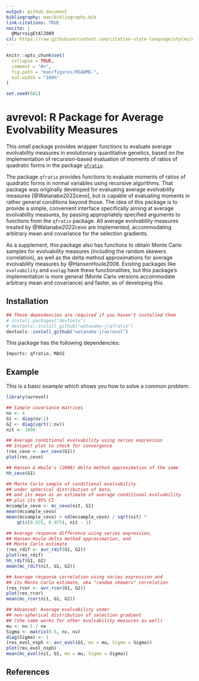 ```yaml
---
output: github_document
bibliography: man/bibliography.bib
link-citations: TRUE
nocite: |
  @MarroigEtAl2009
csl: https://raw.githubusercontent.com/citation-style-language/styles/master/apa.csl
---
```


<!-- README.md is generated from README.Rmd. Please edit that file -->

```r
knitr::opts_chunk$set(
  collapse = TRUE,
  comment = "#>",
  fig.path = "man/figures/README-",
  out.width = "100%"
)
```
```r
set.seed(601)
```


# avrevol: R Package for Average Evolvability Measures

<!-- badges: start -->
<!-- badges: end -->

This small package provides wrapper functions to evaluate average evolvability
measures in evolutionary quantitative genetics, based on the
implementation of recursion-based evaluation of moments of ratios of
quadratic forms in the package [`qfratio`](https://github.com/watanabe-j/qfratio).

The package `qfratio` provides functions to evaluate moments of
ratios of quadratic forms in normal variables using recursive algorithms.
That package was originally developed for evaluating average evolvability
measures [@Watanabe2022cevo], but is capable of evaluating moments in rather
general conditions beyond those.
The idea of this package is to provide a simple, convenient interface
specifically aiming at average evolvability measures, by passing
appropriately specified arguments to functions from the `qfratio`
package.
All average evolvability measures treated by @Watanabe2022cevo are implemented,
accommodating arbitrary mean and covariance for the selection gradients.

As a supplement, this package also has functions to obtain Monte Carlo
samples for evolvability measures (including the random skewers correlation),
as well as the delta method approximations for average evolvability measures
by @HansenHoule2008.
Existing packages like `evolvability` and `evolqg` have these functionalities,
but this package's implementation is more general (Monte Carlo versions
accommodate arbitrary mean and covariance) and faster, as of developing this.


## Installation

```r
## These dependencies are required if you haven't installed them
# install.packages("devtools")
# devtools::install_github("watanabe-j/qfratio")
devtools::install_github("watanabe-j/avrevol")
```

This package has the following dependencies:

    Imports: qfratio, MASS


## Example

This is a basic example which shows you how to solve a common problem:

```r
library(avrevol)

## Simple covariance matrices
nv <- 4
G1 <- diag(nv:1)
G2 <- diag(sqrt(1:nv))
nit <- 1000

## Average conditional evolvability using series expression
## Inspect plot to check for convergence
(res_cevo <- avr_cevo(G1))
plot(res_cevo)

## Hansen & Houle's (2008) delta method approximation of the same
hh_cevo(G1)

## Monte Carlo sample of conditional evolvability
## under spherical distribution of beta,
## and its mean as an estimate of average conditional evolvability
## plus its 95% CI
mcsample_cevo <- mc_cevo(nit, G1)
mean(mcsample_cevo)
mean(mcsample_cevo) + sd(mcsample_cevo) / sqrt(nit) *
    qt(c(0.025, 0.975), nit - 1)

## Average response difference using series expression,
## Hansen-Houle delta method approximation, and
## Monte Carlo estimate
(res_rdif <- avr_rdif(G1, G2))
plot(res_rdif)
hh_rdif(G1, G2)
mean(mc_rdif(nit, G1, G2))

## Average response correlation using series expression and
## its Monte Carlo estimate, aka "random skewers" correlation
(res_rcor <- avr_rcor(G1, G2))
plot(res_rcor)
mean(mc_rcor(nit, G1, G2))

## Advanced: Average evolvability under
## non-spherical distribution of selection gradient
## (the same works for other evolvability measures as well)
mu <- nv:1 / nv
Sigma <- matrix(0.5, nv, nv)
diag(Sigma) <- 1
(res_evol_nsph <- avr_evol(G1, mu = mu, Sigma = Sigma))
plot(res_evol_nsph)
mean(mc_evol(nit, G1, mu = mu, Sigma = Sigma))
```

## References

